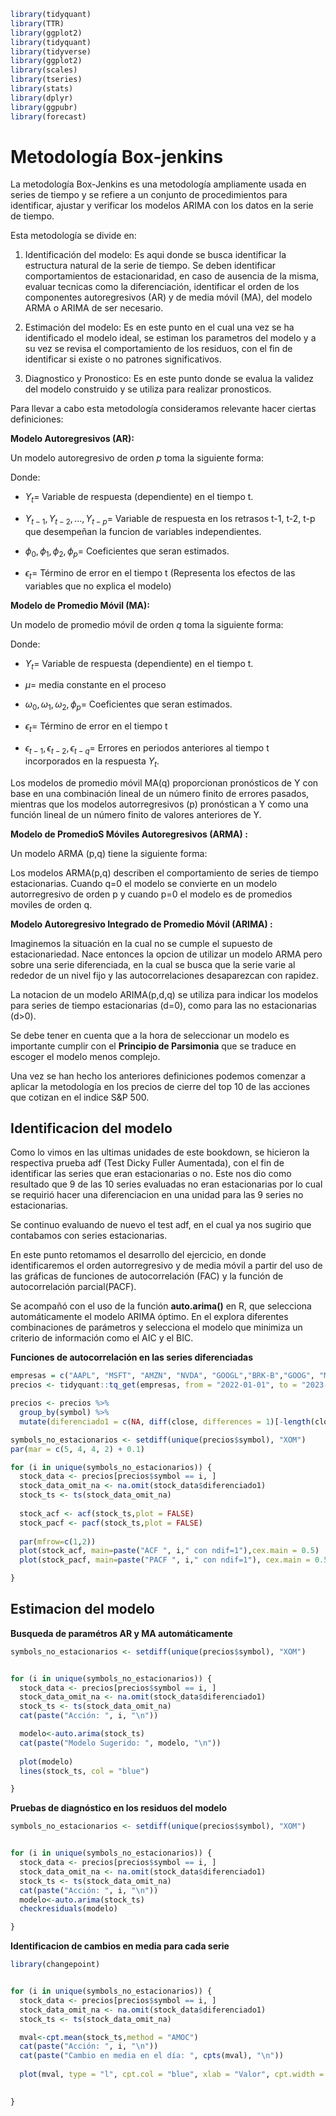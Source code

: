 ```r
library(tidyquant)
library(TTR)
library(ggplot2)
library(tidyquant)
library(tidyverse)
library(ggplot2)
library(scales)
library(tseries)
library(stats)
library(dplyr)
library(ggpubr)
library(forecast)
```


# Metodología Box-jenkins


La metodología Box-Jenkins es una metodología ampliamente usada en series de tiempo y se refiere a un conjunto de procedimientos  para identificar, ajustar y verificar los modelos ARIMA con los  datos en la serie de tiempo. 

Esta metodología se divide en:

1. Identificación del modelo: Es aqui donde se busca identificar la estructura natural de la serie de tiempo. Se deben identificar comportamientos de estacionaridad, en caso de ausencia de la misma, evaluar tecnicas como la diferenciación, identificar el orden de los componentes autoregresivos (AR) y de media móvil (MA), del modelo ARMA o ARIMA de ser necesario.

2. Estimación del modelo: Es en este punto en el cual una vez se ha identificado el modelo ideal, se estiman los parametros del modelo y a su vez se revisa el comportamiento de los residuos, con el fin de identificar si existe o no patrones significativos.

3. Diagnostico y Pronostico: Es en este punto donde se evalua la validez del modelo construido y se utiliza para realizar pronosticos.


Para llevar a cabo esta metodología consideramos relevante hacer ciertas definiciones:

**Modelo Autoregresivos (AR):**

Un modelo autoregresivo de orden *p* toma la siguiente forma:

\begin{align*}
{Y}_{t} = \phi_{0}+\phi_{1}{Y}_{t-1}+\phi_{2}{Y}_{t-2}+...+ \phi_{p}{Y}_{t-p} + \epsilon_{t}
\end{align*}

Donde:

* ${Y}_{t}$= Variable de respuesta (dependiente) en el tiempo t.

* ${Y}_{t-1},{Y}_{t-2},...,{Y}_{t-p}$= Variable de respuesta en los retrasos t-1, t-2, t-p que desempeñan la funcion de variables independientes.

* $\phi_{0}, \phi_{1}, \phi_{2},\phi_{p}$= Coeficientes que seran estimados.

* $\epsilon_{t}$= Término de error en el tiempo t (Representa los efectos de las variables que no explica el modelo)

**Modelo de Promedio Móvil (MA):**

Un modelo de promedio móvil de orden *q* toma la siguiente forma:

\begin{align*}
{Y}_{t} = \mu - \omega_{1}\epsilon_{t-1}-\omega_{2}\epsilon_{t-2} - \omega_{q}\epsilon_{t-q} + \epsilon_{t}
\end{align*}

Donde:

* ${Y}_{t}$= Variable de respuesta (dependiente) en el tiempo t.

* $\mu$= media constante en el proceso

* $\omega_{0}, \omega_{1}, \omega_{2},\phi_{p}$= Coeficientes que seran estimados.

* $\epsilon_{t}$= Término de error en el tiempo t 

* $\epsilon_{t-1}, \epsilon_{t-2}, \epsilon_{t-q}$= Errores en periodos anteriores al tiempo t incorporados en la respuesta $Y_t$.


Los modelos de promedio móvil MA(q) proporcionan pronósticos de Y con base en una combinación lineal de un número finito de errores pasados, mientras que los modelos autorregresivos (p) pronóstican a Y como una función lineal de un número finito de valores anteriores de Y.


**Modelo de PromedioS Móviles Autoregresivos (ARMA) :**

Un modelo ARMA (p,q) tiene la siguiente forma:

\begin{align*}
{Y}_{t} = \phi_{0}+\phi_{1}{Y}_{t-1}+\phi_{2}{Y}_{t-2}+...+ \phi_{p}{Y}_{t-p} + \epsilon_{t} - \omega_{1}\epsilon_{t-1}-\omega_{2}\epsilon_{t-2} - \omega_{q}\epsilon_{t-q}
\end{align*}

Los modelos ARMA(p,q) describen el comportamiento de series de tiempo estacionarias. Cuando q=0 el modelo se convierte en un modelo autorregresivo de orden p y cuando p=0 el modelo es de promedios moviles de orden q.


**Modelo Autoregresivo Integrado de Promedio Móvil (ARIMA) :**

Imaginemos la situación en la cual no se cumple el supuesto de estacionariedad. Nace entonces la opcion de utilizar un modelo ARMA pero sobre una serie diferenciada, en la cual se busca que la serie varie al rededor de un nivel fijo y las autocorrelaciones desaparezcan con rapidez.

La notacion de un modelo ARIMA(p,d,q) se utiliza para indicar los modelos para series de tiempo estacionarias (d=0), como para las no estacionarias (d>0).


Se debe tener en cuenta que a la hora de seleccionar un modelo es importante cumplir con el **Principio de Parsimonia** que se traduce en escoger el modelo menos complejo. 


Una vez se han hecho los anteriores definiciones podemos comenzar a aplicar la metodología en los precios de cierre del top 10 de las acciones que cotizan en el indice S&P 500.


## Identificacion del modelo

Como lo vimos en las ultimas unidades de este bookdown, se hicieron la respectiva prueba adf (Test Dicky Fuller Aumentada), con el fin de identificar las series que eran estacionarias o no. Este nos dio como resultado que 9 de las 10 series evaluadas no eran estacionarias por lo cual se requirió hacer una diferenciacion en una unidad para las 9 series no estacionarias.

Se continuo evaluando de nuevo el test adf, en el cual ya nos sugirio que contabamos con series estacionarias.

En este punto retomamos el desarrollo del ejercicio, en donde identificaremos el orden autorregresivo y de media móvil a partir del uso de las gráficas de funciones de autocorrelación (FAC) y la función de autocorrelación parcial(PACF).

Se acompañó con el uso de la función **auto.arima()** en R, que selecciona automáticamente el modelo ARIMA óptimo. En el explora diferentes combinaciones de parámetros y selecciona el modelo que minimiza un criterio de información como el AIC y el BIC. 

**Funciones de autocorrelación en las series diferenciadas**

```r
empresas = c("AAPL", "MSFT", "AMZN", "NVDA", "GOOGL","BRK-B","GOOG", "META","UNH","XOM")
precios <- tidyquant::tq_get(empresas, from = "2022-01-01", to = "2023-04-30", get = "stock.prices")
```

```r

precios <- precios %>% 
  group_by(symbol) %>% 
  mutate(diferenciado1 = c(NA, diff(close, differences = 1)[-length(close)]))
```




```r


symbols_no_estacionarios <- setdiff(unique(precios$symbol), "XOM")
par(mar = c(5, 4, 4, 2) + 0.1)

for (i in unique(symbols_no_estacionarios)) {
  stock_data <- precios[precios$symbol == i, ]
  stock_data_omit_na <- na.omit(stock_data$diferenciado1)
  stock_ts <- ts(stock_data_omit_na)
  
  stock_acf <- acf(stock_ts,plot = FALSE)
  stock_pacf <- pacf(stock_ts,plot = FALSE)
  
  par(mfrow=c(1,2))
  plot(stock_acf, main=paste("ACF ", i," con ndif=1"),cex.main = 0.5)
  plot(stock_pacf, main=paste("PACF ", i," con ndif=1"), cex.main = 0.5)

}

```



## Estimacion del modelo

**Busqueda de paramétros AR y MA automáticamente**

```r


symbols_no_estacionarios <- setdiff(unique(precios$symbol), "XOM")


for (i in unique(symbols_no_estacionarios)) {
  stock_data <- precios[precios$symbol == i, ]
  stock_data_omit_na <- na.omit(stock_data$diferenciado1)
  stock_ts <- ts(stock_data_omit_na)
  cat(paste("Acción: ", i, "\n"))

  modelo<-auto.arima(stock_ts)
  cat(paste("Modelo Sugerido: ", modelo, "\n"))
  
  plot(modelo)
  lines(stock_ts, col = "blue")

}

```



**Pruebas de diagnóstico en los residuos del modelo**

```r


symbols_no_estacionarios <- setdiff(unique(precios$symbol), "XOM")


for (i in unique(symbols_no_estacionarios)) {
  stock_data <- precios[precios$symbol == i, ]
  stock_data_omit_na <- na.omit(stock_data$diferenciado1)
  stock_ts <- ts(stock_data_omit_na)
  cat(paste("Acción: ", i, "\n"))
  modelo<-auto.arima(stock_ts)
  checkresiduals(modelo)

}

```



**Identificacion de cambios en media para cada serie**

```r
library(changepoint)


for (i in unique(symbols_no_estacionarios)) {
  stock_data <- precios[precios$symbol == i, ]
  stock_data_omit_na <- na.omit(stock_data$diferenciado1)
  stock_ts <- ts(stock_data_omit_na)

  mval<-cpt.mean(stock_ts,method = "AMOC") 
  cat(paste("Acción: ", i, "\n"))
  cat(paste("Cambio en media en el día: ", cpts(mval), "\n"))
  
  plot(mval, type = "l", cpt.col = "blue", xlab = "Valor", cpt.width = 4, main = "default penalty")
  

}


```

